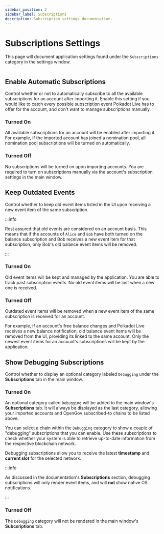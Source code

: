 ```yaml
---
sidebar_position: 2
sidebar_label: Subscriptions
description: Subscription settings documentation.
---
```



# Subscriptions Settings

This page will document application settings found under the `Subscriptions` category in the settings window.

<Img url="/img/app-settings/subscriptions.png" />

## Enable Automatic Subscriptions

Control whether or not to automatically subscribe to all the available subscriptions for an account after importing it. Enable this setting if you would like to catch every possible subscription event Polkadot Live has to offer for the account, and don't want to manage subscriptions manually.

### Turned On

All available subscriptions for an account will be enabled after importing it. For example, if the imported account has joined a nomination pool, all nomination pool subscriptions will be turned on automatically.

### Turned Off

No subscriptions will be turned on upon importing accounts. You are required to turn on subscriptions manually via the account's subscription settings in the main window.

## Keep Outdated Events

Control whether to keep old event items listed in the UI upon receiving a new event item of the same subscription.

:::info

Rest assured that old events are considered on an account basis. This means that if the accounts of `Alice` and `Bob` have both turned on the balance subscription and Bob receives a new event item for that subscription, only Bob's old balance event items will be removed.

:::

### Turned On

Old event items will be kept and managed by the application. You are able to track past subscription events. No old event items will be lost when a new one is received.

### Turned Off

Outdated event items will be removed when a new event item of the same subscription is received for an account. 

For example, if an account's free balance changes and Polkadot Live receives a new balance notification, old balance event items will be removed from the UI, providing its linked to the same account. Only the newest event items for an account's subscriptions will be kept by the application.

## Show Debugging Subscriptions

Control whether to display an optional category labeled `Debugging` under the **Subscriptions** tab in the main window.

### Turned On

An optional category called `Debugging` will be added to the main window's **Subscriptions** tab. It will always be displayed as the last category, allowing your imported accounts and OpenGov subscribed-to chains to be listed above.

You can select a chain within the `Debugging` category to show a couple of "debugging" subscriptions that you can enable. Use these subscriptions to check whether your system is able to retrieve up-to-date information from the respective blockchain network.

Debugging subscriptions allow you to receive the latest **timestamp** and **current slot** for the selected network.

:::info

As discussed in the documentation's **Subscriptions** section, debugging subscriptions will only render event items, and will **not** show native OS notifications.

:::

### Turned Off

The `Debugging` category will not be rendered in the main window's **Subcsriptions** tab.
